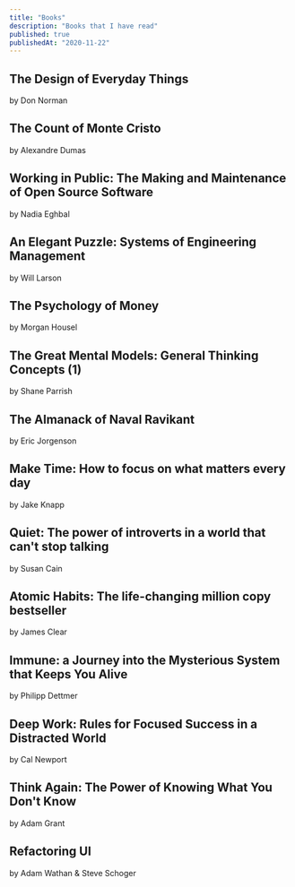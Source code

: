 ```yaml
---
title: "Books"
description: "Books that I have read"
published: true
publishedAt: "2020-11-22"
---
```


## The Design of Everyday Things

by Don Norman

## The Count of Monte Cristo

by Alexandre Dumas

## Working in Public: The Making and Maintenance of Open Source Software

by Nadia Eghbal

## An Elegant Puzzle: Systems of Engineering Management

by Will Larson

## The Psychology of Money

by Morgan Housel

## The Great Mental Models: General Thinking Concepts (1)

by Shane Parrish

## The Almanack of Naval Ravikant

by Eric Jorgenson

## Make Time: How to focus on what matters every day

by Jake Knapp

## Quiet: The power of introverts in a world that can't stop talking

by Susan Cain

## Atomic Habits: The life-changing million copy bestseller

by James Clear

## Immune: a Journey into the Mysterious System that Keeps You Alive

by Philipp Dettmer

## Deep Work: Rules for Focused Success in a Distracted World

by Cal Newport

## Think Again: The Power of Knowing What You Don't Know

by Adam Grant

## Refactoring UI

by Adam Wathan & Steve Schoger
